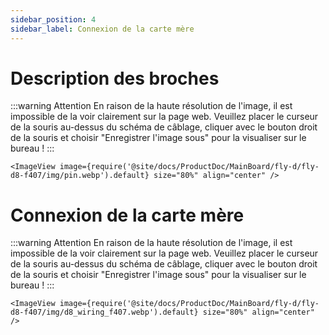 ```yaml
---
sidebar_position: 4
sidebar_label: Connexion de la carte mère
---
```


# Description des broches

:::warning Attention
En raison de la haute résolution de l'image, il est impossible de la voir clairement sur la page web. Veuillez placer le curseur de la souris au-dessus du schéma de câblage, cliquer avec le bouton droit de la souris et choisir "Enregistrer l'image sous" pour la visualiser sur le bureau !
:::

    <ImageView image={require('@site/docs/ProductDoc/MainBoard/fly-d/fly-d8-f407/img/pin.webp').default} size="80%" align="center" />

# Connexion de la carte mère

:::warning Attention
En raison de la haute résolution de l'image, il est impossible de la voir clairement sur la page web. Veuillez placer le curseur de la souris au-dessus du schéma de câblage, cliquer avec le bouton droit de la souris et choisir "Enregistrer l'image sous" pour la visualiser sur le bureau !
:::

    <ImageView image={require('@site/docs/ProductDoc/MainBoard/fly-d/fly-d8-f407/img/d8_wiring_f407.webp').default} size="80%" align="center" />